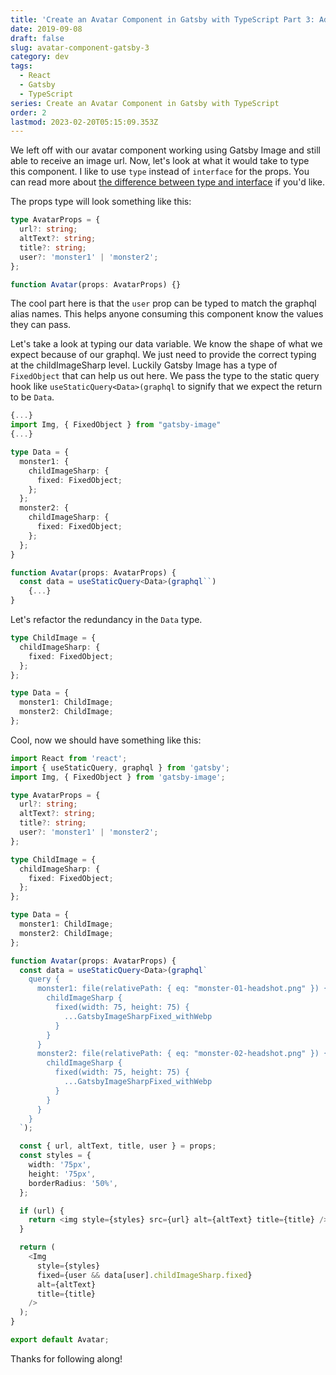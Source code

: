 ```yaml
---
title: 'Create an Avatar Component in Gatsby with TypeScript Part 3: Adding Types'
date: 2019-09-08
draft: false
slug: avatar-component-gatsby-3
category: dev
tags:
  - React
  - Gatsby
  - TypeScript
series: Create an Avatar Component in Gatsby with TypeScript
order: 2
lastmod: 2023-02-20T05:15:09.353Z
---
```


We left off with our avatar component working using Gatsby Image and still able to receive an image url. Now, let's look at what it would take to type this component. I like to use `type` instead of `interface` for the props. You can read more about [the difference between type and interface](https://medium.com/@martin_hotell/interface-vs-type-alias-in-typescript-2-7-2a8f1777af4c) if you'd like.

The props type will look something like this:

```typescript
type AvatarProps = {
  url?: string;
  altText?: string;
  title?: string;
  user?: 'monster1' | 'monster2';
};

function Avatar(props: AvatarProps) {}
```

The cool part here is that the `user` prop can be typed to match the graphql alias names. This helps anyone consuming this component know the values they can pass.

Let's take a look at typing our data variable. We know the shape of what we expect because of our graphql. We just need to provide the correct typing at the childImageSharp level. Luckily Gatsby Image has a type of `FixedObject` that can help us out here. We pass the type to the static query hook like `useStaticQuery<Data>(graphql` to signify that we expect the return to be `Data`.

```typescript
{...}
import Img, { FixedObject } from "gatsby-image"
{...}

type Data = {
  monster1: {
    childImageSharp: {
      fixed: FixedObject;
    };
  };
  monster2: {
    childImageSharp: {
      fixed: FixedObject;
    };
  };
}

function Avatar(props: AvatarProps) {
  const data = useStaticQuery<Data>(graphql``)
    {...}
}
```

Let's refactor the redundancy in the `Data` type.

```typescript
type ChildImage = {
  childImageSharp: {
    fixed: FixedObject;
  };
};

type Data = {
  monster1: ChildImage;
  monster2: ChildImage;
};
```

Cool, now we should have something like this:

```typescript
import React from 'react';
import { useStaticQuery, graphql } from 'gatsby';
import Img, { FixedObject } from 'gatsby-image';

type AvatarProps = {
  url?: string;
  altText?: string;
  title?: string;
  user?: 'monster1' | 'monster2';
};

type ChildImage = {
  childImageSharp: {
    fixed: FixedObject;
  };
};

type Data = {
  monster1: ChildImage;
  monster2: ChildImage;
};

function Avatar(props: AvatarProps) {
  const data = useStaticQuery<Data>(graphql`
    query {
      monster1: file(relativePath: { eq: "monster-01-headshot.png" }) {
        childImageSharp {
          fixed(width: 75, height: 75) {
            ...GatsbyImageSharpFixed_withWebp
          }
        }
      }
      monster2: file(relativePath: { eq: "monster-02-headshot.png" }) {
        childImageSharp {
          fixed(width: 75, height: 75) {
            ...GatsbyImageSharpFixed_withWebp
          }
        }
      }
    }
  `);

  const { url, altText, title, user } = props;
  const styles = {
    width: '75px',
    height: '75px',
    borderRadius: '50%',
  };

  if (url) {
    return <img style={styles} src={url} alt={altText} title={title} />;
  }

  return (
    <Img
      style={styles}
      fixed={user && data[user].childImageSharp.fixed}
      alt={altText}
      title={title}
    />
  );
}

export default Avatar;
```

Thanks for following along!
